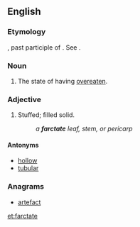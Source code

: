 ==English==

===Etymology===
{{etyl|la|en}} {{attention|la}} {{term|farctus}}, past participle of {{term|farcire}}. See {{term|farce}}.

===Noun===
{{en-noun|-}}

# {{rare|obsolete}} The state of having [[overeaten]].

===Adjective===
{{en-adj}}

# {{context|botany|obsolete}} Stuffed; filled solid.
#: ''a '''farctate''' leaf, stem, or pericarp''

====Antonyms====
* [[hollow]]
* [[tubular]]

===Anagrams===
* [[artefact#English|artefact]]

[[et:farctate]]